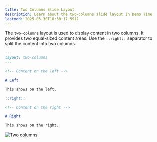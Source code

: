```yaml
---
title: Two Columns Slide Layout
description: Learn about the two-columns slide layout in Demo Time
lastmod: 2025-05-30T18:30:17.591Z
---
```



The `two-columns` layout is used to display content in two columns. It provides two equal-sized content areas. Use the `::right::` separator to split the content into two columns.

```md
---
layout: two-columns
---

<!-- Content on the left -->

# Left

This shows on the left.

::right::

<!-- Content on the right -->

# Right

This shows on the right.
```

<Image class="mx-auto" src={twoColumnsImg} alt="Two columns" />
